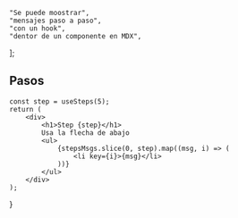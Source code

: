 
	"Se puede moostrar",
	"mensajes paso a paso",
	"con un hook",
	"dentor de un componente en MDX",
];

## Pasos

	const step = useSteps(5);
	return (
		<div>
			<h1>Step {step}</h1>
			Usa la flecha de abajo
			<ul>
				{stepsMsgs.slice(0, step).map((msg, i) => (
					<li key={i}>{msg}</li>
				))}
			</ul>
		</div>
	);
}

<Steps />
